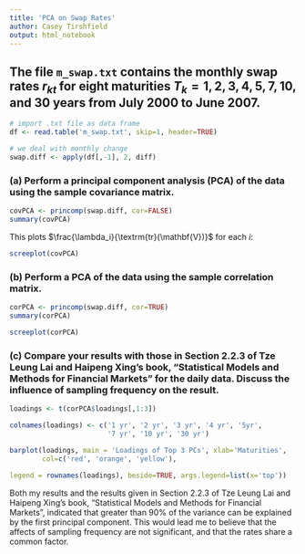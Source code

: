 ```yaml
---
title: 'PCA on Swap Rates'
author: Casey Tirshfield
output: html_notebook
---
```


## The file $\texttt{m_swap.txt}$ contains the monthly swap rates $r_{kt}$ for eight maturities $T_k=1,2,3,4,5,7,10,$ and $30$ years from July 2000 to June 2007.

```r
# import .txt file as data frame
df <- read.table('m_swap.txt', skip=1, header=TRUE)

# we deal with monthly change
swap.diff <- apply(df[,-1], 2, diff)
```

### (a) Perform a principal component analysis (PCA) of the data using the sample covariance matrix.

```r
covPCA <- princomp(swap.diff, cor=FALSE)
summary(covPCA)
```

This plots $\frac{\lambda_i}{\textrm{tr}(\mathbf{V})}$ for each $i$:
```r
screeplot(covPCA) 
```

### (b) Perform a PCA of the data using the sample correlation matrix.

```r
corPCA <- princomp(swap.diff, cor=TRUE)
summary(corPCA)

screeplot(corPCA)
```

### (c) Compare your results with those in Section 2.2.3 of Tze Leung Lai and Haipeng Xing's book, "Statistical Models and Methods for Financial Markets" for the daily data. Discuss the influence of sampling frequency on the result.

```r
loadings <- t(corPCA$loadings[,1:3])

colnames(loadings) <- c('1 yr', '2 yr', '3 yr', '4 yr', '5yr',
                        '7 yr', '10 yr', '30 yr')

barplot(loadings, main = 'Loadings of Top 3 PCs', xlab='Maturities',
        col=c('red', 'orange', 'yellow'),
        
legend = rownames(loadings), beside=TRUE, args.legend=list(x='top'))
```


Both my results and the results given in Section 2.2.3 of Tze Leung Lai and Haipeng Xing's book, "Statistical Models and Methods for Financial Markets", indicated that greater than 90% of the variance can be explained by the first principal component. This would lead me to believe that the affects of sampling frequency are not significant, and that the rates share a common factor.